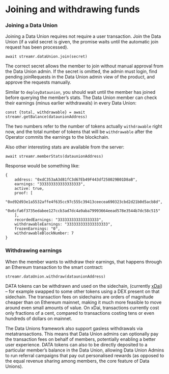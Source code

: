 

# Joining and withdrawing funds

### Joining a Data Union
Joining a Data Union requires not require a user transaction. Join the Data Union (if a valid secret is given, the promise waits until the automatic join request has been processed).
```
await streamr.dataUnion.join(secret)
```

The correct secret allows the member to join without manual approval from the Data Union admin. If the secret is omitted, the admin must login, find pending joinRequests in the Data Union admin view of the product, and approve the requests manually.

Similar to `deployDataunion`, you should wait until the member has joined before querying the member’s stats. The Data Union member can check their earnings (minus earlier withdrawals) in every Data Union:

```
const {total, withdrawable} = await streamr.getBalance(dataunionAddress)
```

The two numbers refer to the number of tokens actually `withdrawable` right now, and the total number of tokens that will be `withdrawable` after the Operator commits the earnings to the blockchain.

Also other interesting stats are available from the server:

```
await streamr.memberStats(dataunionAddress)
```

Response would be something like:

```
{
    address: "0xdC353aA3d81fC3d67Eb49F443df258029B01D8aB",
    earnings: "333333333333333333",
    active: true,
    proof: [
        "0xd92d93e1a5532affe4f635cc97c555c39413ceecea690323cbd2d21b0d5acb8d",
        "0x6cfa6f3735edabee127ccb3ad7dc4a9aba79993664eead578e3544b7dc58c515"
    ],
    recordedEarnings: "333333333333333333",
    withdrawableEarnings: "333333333333333333",
    frozenEarnings: "0",
    withdrawableBlockNumber: 7
}
```

### Withdrawing earnings
When the member wants to withdraw their earnings, that happens through an Ethereum transaction to the smart contract:

```
streamr.dataUnion.withdraw(dataunionAddress)
```

DATA tokens can be withdrawn and used on the sidechain, (currently <a href="https://www.xdaichain.com" target="_blank" rel="noopener noreferrer">xDai</a>) – for example swapped to some other tokens using a DEX present on that sidechain. The transaction fees on sidechains are orders of magnitude cheaper than on Ethereum mainnet, making it much more feasible to move around even small amounts of value. On xDai, transactions currently cost only fractions of a cent, compared to transactions costing tens or even hundreds of dollars on mainnet. 

The Data Unions framework also support gasless withdrawals via metatransactions. This means that Data Union admins can optionally pay the transaction fees on behalf of members, potentially enabling a better user experience. DATA tokens can also to be directly deposited to a particular member’s balance in the Data Union, allowing Data Union Admins to run referral campaigns that pay out personalised rewards (as opposed to the equal revenue sharing among members, the core feature of Data Unions).

